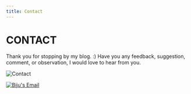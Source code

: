 ```yaml
---
title: Contact
---
```


# CONTACT

Thank you for stopping by my blog. :) Have you any feedback, suggestion, comment,
or observation, I would love to hear from you.

![Contact](./contact.png)

<a href="mailto:bijuale@aol.com" target="_blank" rel="noopener noreferrer">
  <img
    title="Launch Mail Client & Write To Biju"
    alt="Biju's Email"
    src="./aol.png"
  />
</a>
